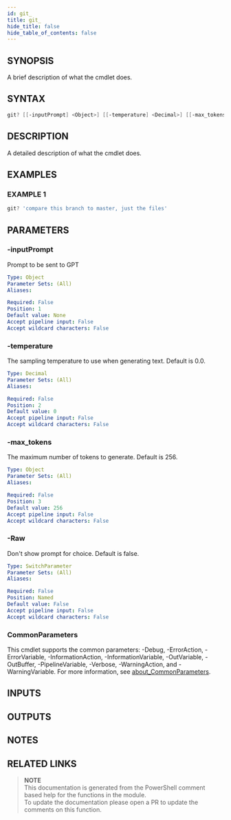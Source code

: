 ```yaml
---
id: git_
title: git_
hide_title: false
hide_table_of_contents: false
---
```


## SYNOPSIS

A brief description of what the cmdlet does.

## SYNTAX

```powershell
git? [[-inputPrompt] <Object>] [[-temperature] <Decimal>] [[-max_tokens] <Object>] [-Raw] [<CommonParameters>]
```

## DESCRIPTION

A detailed description of what the cmdlet does.

## EXAMPLES

### EXAMPLE 1

```powershell
git? 'compare this branch to master, just the files'
```

## PARAMETERS

### -inputPrompt

Prompt to be sent to GPT

```yaml
Type: Object
Parameter Sets: (All)
Aliases:

Required: False
Position: 1
Default value: None
Accept pipeline input: False
Accept wildcard characters: False
```

### -temperature

The sampling temperature to use when generating text.
Default is 0.0.

```yaml
Type: Decimal
Parameter Sets: (All)
Aliases:

Required: False
Position: 2
Default value: 0
Accept pipeline input: False
Accept wildcard characters: False
```

### -max_tokens

The maximum number of tokens to generate.
Default is 256.

```yaml
Type: Object
Parameter Sets: (All)
Aliases:

Required: False
Position: 3
Default value: 256
Accept pipeline input: False
Accept wildcard characters: False
```

### -Raw

Don't show prompt for choice.
Default is false.

```yaml
Type: SwitchParameter
Parameter Sets: (All)
Aliases:

Required: False
Position: Named
Default value: False
Accept pipeline input: False
Accept wildcard characters: False
```

### CommonParameters

This cmdlet supports the common parameters: -Debug, -ErrorAction, -ErrorVariable, -InformationAction, -InformationVariable, -OutVariable, -OutBuffer, -PipelineVariable, -Verbose, -WarningAction, and -WarningVariable. For more information, see [about_CommonParameters](http://go.microsoft.com/fwlink/?LinkID=113216).

## INPUTS

## OUTPUTS

## NOTES

## RELATED LINKS

> **NOTE**  
> This documentation is generated from the PowerShell comment based help for the functions in the module.  
> To update the documentation please open a PR to update the comments on this function.
